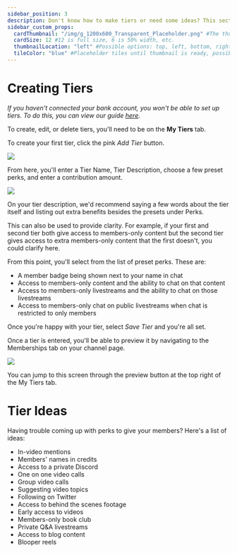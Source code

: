 ```yaml
---
sidebar_position: 3
description: Don't know how to make tiers or need some ideas? This section's for you.
sidebar_custom_props:
  cardThumbnail: "/img/g_1200x600_Transparent_Placeholder.png" #The thumbnail on the category card.
  cardSize: 12 #12 is full size, 6 is 50% width, etc.
  thumbnailLocation: "left" #Possible options: top, left, bottom, right, none
  tileColor: "blue" #Placeholder tiles until thumbnail is ready, possible options: blue, cream, darkpurple, lightpurple, mauve, orange, pink, none
---
```


# Creating Tiers
*If you haven't connected your bank account, you won't be able to set up tiers. To do this, you can view our guide [here](https://help.odysee.tv/category-basics/bankaccount).*

To create, edit, or delete tiers, you'll need to be on the **My Tiers** tab.

To create your first tier, click the pink *Add Tier* button.

![](https://i.imgur.com/8T9mrQ5.png)

From here, you'll enter a Tier Name, Tier Description, choose a few preset perks, and enter a contribution amount.

![](https://i.imgur.com/LJ6d41Q.png)

On your tier description, we'd recommend saying a few words about the tier itself and listing out extra benefits besides the presets under Perks.

This can also be used to provide clarity. For example, if your first and second tier both give access to members-only content but the second tier gives access to extra members-only content that the first doesn't, you could clarify here.

From this point, you'll select from the list of preset perks. These are:

- A member badge being shown next to your name in chat
- Access to members-only content and the ability to chat on that content
- Access to members-only livestreams and the ability to chat on those livestreams
- Access to members-only chat on public livestreams when chat is restricted to only members

Once you're happy with your tier, select *Save Tier* and you're all set.

Once a tier is entered, you'll be able to preview it by navigating to the Memberships tab on your channel page.

![](https://i.imgur.com/GwBhcVX.png)

You can jump to this screen through the preview button at the top right of the My Tiers tab.

# Tier Ideas

Having trouble coming up with perks to give your members? Here's a list of ideas:

- In-video mentions
- Members' names in credits
- Access to a private Discord
- One on one video calls
- Group video calls
- Suggesting video topics
- Following on Twitter
- Access to behind the scenes footage
- Early access to videos
- Members-only book club
- Private Q&A livestreams
- Access to blog content
- Blooper reels
